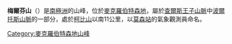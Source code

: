 {{coord|70|31|S|65|13|E|source:GNIS|display=title}}

'''梅爾芬山'''（{{lang-en|Mount Mervyn}}）是[[南極洲|南極洲]]的山峰，位於[[麥克羅伯特森地|麥克羅伯特森地]]，屬於[[查爾斯王子山脈|查爾斯王子山脈]]中[[波爾托斯山脈|波爾托斯山脈]]的一部分，處於[[柯比山|柯比山]]以南11公里，以[[莫森站|莫森站]]的氣象觀測員命名。

{{DEFAULTSORT:Mount Mervyn}}
[[Category:麥克羅伯特森地山峰|Category:麥克羅伯特森地山峰]]


{{MacRobertsonLand-geo-stub}}